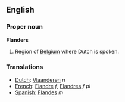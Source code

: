 ==English==
===Proper noun===
'''Flanders'''

#Region of [[Belgium]] where Dutch is spoken.

===Translations===
*[[Dutch]]: [[Vlaanderen]] ''n''
*[[French]]: [[Flandre]] ''f'', [[Flandres]] ''f pl''
*[[Spanish]]: [[Flandes]] ''m''